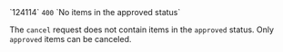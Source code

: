 <tr>
<td>`124114`</td>
<td><code>400</code></td>
<td>`No items in the approved status`</td>
<td>

The `cancel` request does not contain items in the `approved` status. Only `approved` items can be canceled.

</td>
</tr>